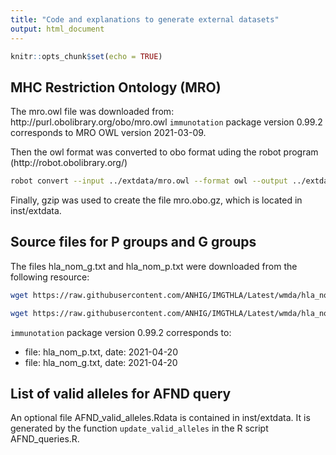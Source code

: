 ```yaml
---
title: "Code and explanations to generate external datasets"
output: html_document
---
```


```r
knitr::opts_chunk$set(echo = TRUE)
```

## MHC Restriction Ontology (MRO)

The mro.owl file was downloaded from: http://purl.obolibrary.org/obo/mro.owl
`immunotation` package version 0.99.2 corresponds to MRO OWL version 2021-03-09.

Then the owl format was converted to obo format uding the robot program 
(http://robot.obolibrary.org/)

```bash
robot convert --input ../extdata/mro.owl --format owl --output ../extdata/mro.obo 
```

Finally, gzip was used to create the file mro.obo.gz, which is located in 
inst/extdata.

## Source files for P groups and G groups

The files hla_nom_g.txt and hla_nom_p.txt were downloaded from the following 
resource:

```bash
wget https://raw.githubusercontent.com/ANHIG/IMGTHLA/Latest/wmda/hla_nom_g.txt 

wget https://raw.githubusercontent.com/ANHIG/IMGTHLA/Latest/wmda/hla_nom_p.txt
```

`immunotation` package version 0.99.2 corresponds to:

- file: hla_nom_p.txt, date: 2021-04-20
- file: hla_nom_g.txt, date: 2021-04-20

## List of valid alleles for AFND query

An optional file AFND_valid_alleles.Rdata is contained in inst/extdata.
It is generated by the function `update_valid_alleles` in the R script 
AFND_queries.R.